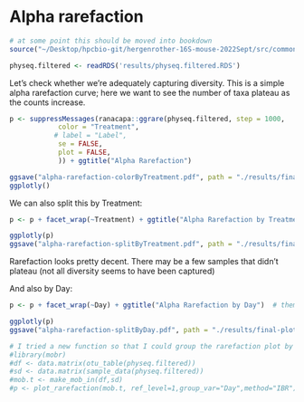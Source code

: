 # Alpha rarefaction

```r
# at some point this should be moved into bookdown
source("~/Desktop/hpcbio-git/hergenrother-16S-mouse-2022Sept/src/common_code.R", local = knitr::knit_global())
```

```r
physeq.filtered <- readRDS('results/physeq.filtered.RDS')
```

Let's check whether we're adequately capturing diversity.  This is a simple alpha rarefaction curve; here we want to see the number of taxa plateau as the counts increase.

```r
p <- suppressMessages(ranacapa::ggrare(physeq.filtered, step = 1000,
            color = "Treatment",
           # label = "Label",
            se = FALSE,
            plot = FALSE,
            )) + ggtitle("Alpha Rarefaction")
```

```r
ggsave("alpha-rarefaction-colorByTreatment.pdf", path = "./results/final-plots", device = "pdf")
ggplotly()
```


We can also split this by Treatment:

```r
p <- p + facet_wrap(~Treatment) + ggtitle("Alpha Rarefaction by Treatment")  # theme(legend.position = c(0.8, 0.2))

ggplotly(p)
ggsave("alpha-rarefaction-splitByTreatment.pdf", path = "./results/final-plots", device = "pdf")
```

Rarefaction looks pretty decent. There may be a few samples that didn't plateau (not all diversity seems to have been captured)


And also by Day:

```r
p <- p + facet_wrap(~Day) + ggtitle("Alpha Rarefaction by Day")  # theme(legend.position = c(0.8, 0.2))

ggplotly(p)
ggsave("alpha-rarefaction-splitByDay.pdf", path = "./results/final-plots", device = "pdf")
```



```r
# I tried a new function so that I could group the rarefaction plot by a treatment group, but it is very slow, the legend values were transformed to 1,2,3,4 instead of 0,7,10,30, and variation was not plotted. So won't use this one.
#library(mobr)
#df <- data.matrix(otu_table(physeq.filtered))
#sd <- data.matrix(sample_data(physeq.filtered))
#mob.t <- make_mob_in(df,sd)
#p <- plot_rarefaction(mob.t, ref_level=1,group_var="Day",method="IBR")
```
